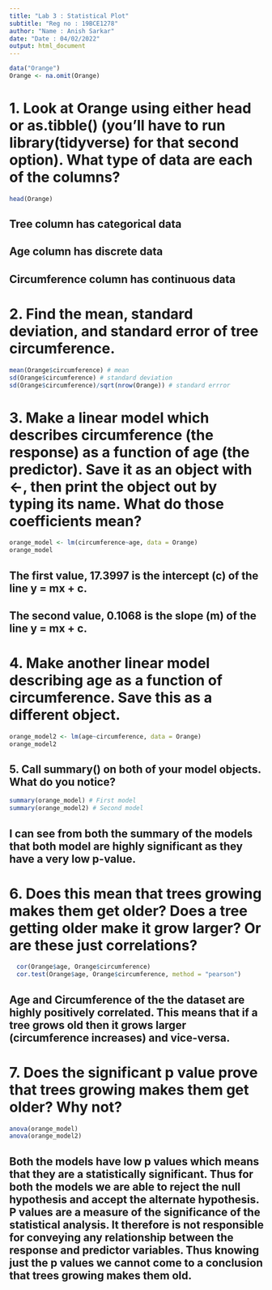 ```yaml
---
title: "Lab 3 : Statistical Plot"
subtitle: "Reg no : 19BCE1278"
author: "Name : Anish Sarkar"
date: "Date : 04/02/2022"
output: html_document
---
```


```r
data("Orange")
Orange <- na.omit(Orange)
```

# 1. Look at Orange using either head or as.tibble() (you’ll have to run library(tidyverse) for that second option). What type of data are each of the columns?

```r
head(Orange)
```

## Tree column has categorical data
## Age column has discrete data
## Circumference column has continuous data

# 2. Find the mean, standard deviation, and standard error of tree circumference.

```r
mean(Orange$circumference) # mean
sd(Orange$circumference) # standard deviation
sd(Orange$circumference)/sqrt(nrow(Orange)) # standard errror
```


# 3. Make a linear model which describes circumference (the response) as a function of age (the predictor). Save it as an object with <-, then print the object out by typing its name. What do those coefficients mean?

```r
orange_model <- lm(circumference~age, data = Orange)
orange_model
```

## The first value, 17.3997 is the intercept (c) of the line y = mx + c.
## The second value, 0.1068 is the slope (m) of the line y = mx + c.


# 4. Make another linear model describing age as a function of circumference. Save this as a different object.
```r
orange_model2 <- lm(age~circumference, data = Orange)
orange_model2
```

## 5. Call summary() on both of your model objects. What do you notice?

```r
summary(orange_model) # First model
summary(orange_model2) # Second model
```

## I can see from both the summary of the models that both model are highly significant as they have a very low p-value.

# 6. Does this mean that trees growing makes them get older? Does a tree getting older make it grow larger? Or are these just correlations?

```r
  cor(Orange$age, Orange$circumference)
  cor.test(Orange$age, Orange$circumference, method = "pearson")
```

## Age and Circumference of the the dataset are highly positively correlated. This means that if a tree grows old then it grows larger (circumference increases) and vice-versa.

# 7. Does the significant p value prove that trees growing makes them get older? Why not?

```r
anova(orange_model)
anova(orange_model2)
```

## Both the models have low p values which means that they are a statistically significant. Thus for both the models we are able to reject the null hypothesis and accept the alternate hypothesis. P values are a measure of the significance of the statistical analysis. It therefore is not responsible for conveying any relationship between the response and predictor variables. Thus knowing just the p values we cannot come to a conclusion that trees growing makes them old.